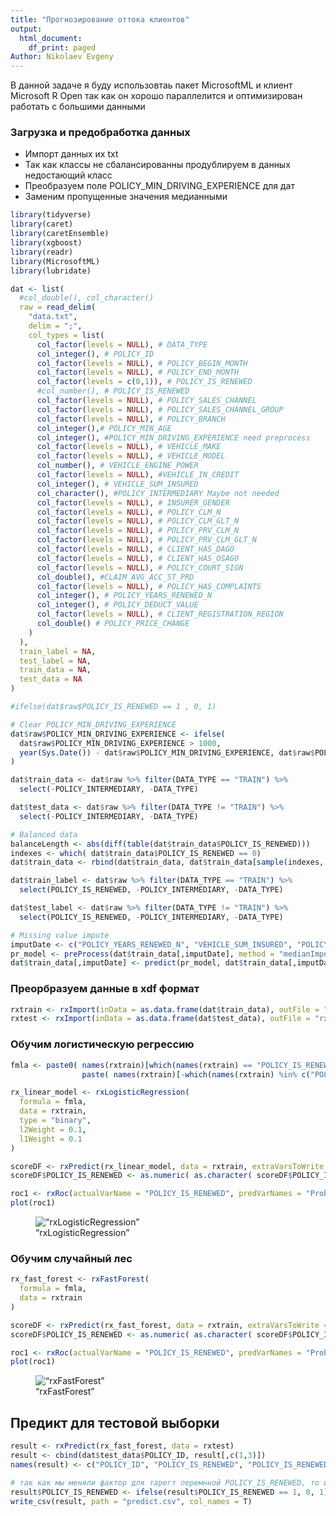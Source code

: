 ```yaml
---
title: "Прогнозирование оттока клиентов"
output:
  html_document:
    df_print: paged
Author: Nikolaev Evgeny
---
```

В данной задаче я буду использовтаь пакет MicrosoftML и клиент Microsoft R Open так как он хорошо параллелится и оптимизирован работать с большими данными

### Загрузка и предобработка данных

* Импорт данных их txt
* Так как классы не сбалансированны продублируем в данных недостающий класс
* Преобразуем поле POLICY_MIN_DRIVING_EXPERIENCE для дат
* Заменим пропущенные значения медианными

```r
library(tidyverse)
library(caret)
library(caretEnsemble)
library(xgboost)
library(readr)
library(MicrosoftML)
library(lubridate)

dat <- list(
  #col_double(), col_character()
  raw = read_delim(
    "data.txt", 
    delim = ";", 
    col_types = list(
      col_factor(levels = NULL), # DATA_TYPE
      col_integer(), # POLICY_ID
      col_factor(levels = NULL), # POLICY_BEGIN_MONTH
      col_factor(levels = NULL), # POLICY_END_MONTH
      col_factor(levels = c(0,1)), # POLICY_IS_RENEWED
      #col_number(), # POLICY_IS_RENEWED
      col_factor(levels = NULL), # POLICY_SALES_CHANNEL
      col_factor(levels = NULL), # POLICY_SALES_CHANNEL_GROUP
      col_factor(levels = NULL), # POLICY_BRANCH
      col_integer(),# POLICY_MIN_AGE
      col_integer(), #POLICY_MIN_DRIVING_EXPERIENCE need preprocess
      col_factor(levels = NULL), # VEHICLE_MAKE
      col_factor(levels = NULL), # VEHICLE_MODEL
      col_number(), # VEHICLE_ENGINE_POWER
      col_factor(levels = NULL), #VEHICLE_IN_CREDIT
      col_integer(), # VEHICLE_SUM_INSURED
      col_character(), #POLICY_INTERMEDIARY Maybe not needed
      col_factor(levels = NULL), # INSURER_GENDER
      col_factor(levels = NULL), # POLICY_CLM_N
      col_factor(levels = NULL), # POLICY_CLM_GLT_N
      col_factor(levels = NULL), # POLICY_PRV_CLM_N
      col_factor(levels = NULL), # POLICY_PRV_CLM_GLT_N
      col_factor(levels = NULL), # CLIENT_HAS_DAGO
      col_factor(levels = NULL), # CLIENT_HAS_OSAGO
      col_factor(levels = NULL), # POLICY_COURT_SIGN
      col_double(), #CLAIM_AVG_ACC_ST_PRD
      col_factor(levels = NULL), # POLICY_HAS_COMPLAINTS
      col_integer(), # POLICY_YEARS_RENEWED_N
      col_integer(), # POLICY_DEDUCT_VALUE
      col_factor(levels = NULL), # CLIENT_REGISTRATION_REGION
      col_double() # POLICY_PRICE_CHANGE
    )
  ),
  train_label = NA,
  test_label = NA,
  train_data = NA,
  test_data = NA
)

#ifelse(dat$raw$POLICY_IS_RENEWED == 1 , 0, 1)

# Clear POLICY_MIN_DRIVING_EXPERIENCE
dat$raw$POLICY_MIN_DRIVING_EXPERIENCE <- ifelse(
  dat$raw$POLICY_MIN_DRIVING_EXPERIENCE > 1000, 
  year(Sys.Date()) - dat$raw$POLICY_MIN_DRIVING_EXPERIENCE, dat$raw$POLICY_MIN_DRIVING_EXPERIENCE
)

dat$train_data <- dat$raw %>% filter(DATA_TYPE == "TRAIN") %>% 
  select(-POLICY_INTERMEDIARY, -DATA_TYPE)

dat$test_data <- dat$raw %>% filter(DATA_TYPE != "TRAIN") %>% 
  select(-POLICY_INTERMEDIARY, -DATA_TYPE)

# Balanced data
balanceLength <- abs(diff(table(dat$train_data$POLICY_IS_RENEWED)))
indexes <- which( dat$train_data$POLICY_IS_RENEWED == 0)
dat$train_data <- rbind(dat$train_data, dat$train_data[sample(indexes, balanceLength, replace = T),])

dat$train_label <- dat$raw %>% filter(DATA_TYPE == "TRAIN") %>% 
  select(POLICY_IS_RENEWED, -POLICY_INTERMEDIARY, -DATA_TYPE)

dat$test_label <- dat$raw %>% filter(DATA_TYPE != "TRAIN") %>% 
  select(POLICY_IS_RENEWED, -POLICY_INTERMEDIARY, -DATA_TYPE)

# Missing value impute
imputDate <- c("POLICY_YEARS_RENEWED_N", "VEHICLE_SUM_INSURED", "POLICY_DEDUCT_VALUE")
pr_model <- preProcess(dat$train_data[,imputDate], method = "medianImpute" )
dat$train_data[,imputDate] <- predict(pr_model, dat$train_data[,imputDate])
```


### Преорбразуем данные в xdf формат

```r
rxtrain <- rxImport(inData = as.data.frame(dat$train_data), outFile = "rxtrain.xdf", overwrite = TRUE)
rxtest <- rxImport(inData = as.data.frame(dat$test_data), outFile = "rxtest.xdf", overwrite = TRUE)
```

### Обучим логистическую регрессию

```r
fmla <- paste0( names(rxtrain)[which(names(rxtrain) == "POLICY_IS_RENEWED")], " ~ ", 
                paste( names(rxtrain)[-which(names(rxtrain) %in% c("POLICY_ID", "POLICY_IS_RENEWED"))], collapse = ' + ' ))

rx_linear_model <- rxLogisticRegression(
  formula = fmla, 
  data = rxtrain, 
  type = "binary", 
  l2Weight = 0.1, 
  l1Weight = 0.1
)

scoreDF <- rxPredict(rx_linear_model, data = rxtrain, extraVarsToWrite = "POLICY_IS_RENEWED")
scoreDF$POLICY_IS_RENEWED <- as.numeric( as.character( scoreDF$POLICY_IS_RENEWED))

roc1 <- rxRoc(actualVarName = "POLICY_IS_RENEWED", predVarNames = "Probability.1", data = scoreDF) 
plot(roc1)
```

!["rxLogisticRegression"](/images/lm.png)

### Обучим случайный лес

```r

rx_fast_forest <- rxFastForest(
  formula = fmla, 
  data = rxtrain
)

scoreDF <- rxPredict(rx_fast_forest, data = rxtrain, extraVarsToWrite = "POLICY_IS_RENEWED")
scoreDF$POLICY_IS_RENEWED <- as.numeric( as.character( scoreDF$POLICY_IS_RENEWED))

roc1 <- rxRoc(actualVarName = "POLICY_IS_RENEWED", predVarNames = "Probability.1", data = scoreDF) 
plot(roc1)
```

!["rxFastForest"](/images/rf.png)

## Предикт для тестовой выборки

```r
result <- rxPredict(rx_fast_forest, data = rxtest)
result <- cbind(dat$test_data$POLICY_ID, result[,c(1,3)])
names(result) <- c("POLICY_ID", "POLICY_IS_RENEWED", "POLICY_IS_RENEWED_PROBABILITY")

# так как мы меняли фактор для тарегт перемнной POLICY_IS_RENEWED, то и предсказания будут обратные
result$POLICY_IS_RENEWED <- ifelse(result$POLICY_IS_RENEWED == 1, 0, 1)
write_csv(result, path = "predict.csv", col_names = T)
```

